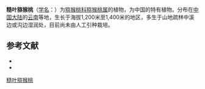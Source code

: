 {{Speciesbox
| name = 糙叶猕猴桃
| status = VU
| status_system = iucn3.1
| image =
| genus = Actinidia
| species = rudis
| authority = Dunn in Journ.
}}

'''糙叶猕猴桃'''（[[学名|学名]]：{{lang|la|''Actinidia rudis''}}）为[[猕猴桃科|猕猴桃科]][[猕猴桃属|猕猴桃属]]的植物，为中国的特有植物。分布在[[中国大陆|中国大陆]]的[[云南|云南]]等地，生长于海拔1,200米至1,400米的地区，多生于山地疏林中溪边或沟边湿润处，目前尚未由人工引种栽培。

== 参考文献 ==
<div class="references-small">
* {{cite web| url =http://www.bioinfo.cn/db05/KmzwSpecies.php?action=view&id=402| title =糙叶猕猴桃| work =《中国高等植物数据库全库》| publisher =中国科学院微生物研究所| author =昆明植物研究所| accessdate =2009-02-21| deadurl =yes| archiveurl =https://web.archive.org/web/20160305070544/http://www.bioinfo.cn/db05/KmzwSpecies.php?action=view&id=402| archivedate =2016-03-05}}
* {{IUCN2008|assessors=China Plant Specialist Group|year=2004|id=46391|title=Actinidia rudis|downloaded=2009-02-21}}
</div>
{{Taxonbar|from=Q4676895}}

[[Category:猕猴桃属|糙叶猕猴桃]]


{{植物小作品}}